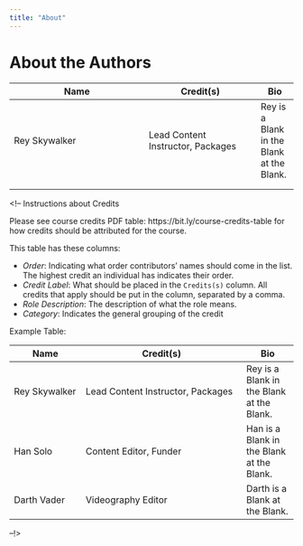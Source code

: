 ```yaml
---
title: "About"
---
```


# About the Authors {-}

|Name|Credit(s)|Bio|
|-----------|---------|---|
|Rey Skywalker|Lead Content Instructor, Packages|Rey is a Blank in the Blank at the Blank.|
|   |   |   |
|   |   |   |

<!-- Instructions about Credits

Please see course credits PDF table: https://bit.ly/course-credits-table for how credits should be attributed for the course.

This table has these columns:

- _Order_: Indicating what order contributors' names should come in the list. The highest credit an individual has indicates their order.
- _Credit Label_: What should be placed in the `Credits(s)` column. All credits that apply should be put in the column, separated by a comma.
- _Role Description_: The description of what the role means.
- _Category_: Indicates the general grouping of the credit

Example Table:

|Name|Credit(s)|Bio|
|----|---------|---|
|Rey Skywalker|Lead Content Instructor, Packages |Rey is a Blank in the Blank at the Blank.|
|Han Solo|Content Editor, Funder|Han is a Blank in the Blank at the Blank.|
|Darth Vader|Videography Editor|Darth is a Blank at the Blank.|

--!>
